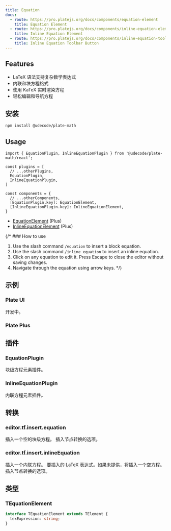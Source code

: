 ```yaml
---
title: Equation
docs:
  - route: https://pro.platejs.org/docs/components/equation-element
    title: Equation Element
  - route: https://pro.platejs.org/docs/components/inline-equation-element
    title: Inline Equation Element
  - route: https://pro.platejs.org/docs/components/inline-equation-toolbar-button
    title: Inline Equation Toolbar Button
---
```


<PackageInfo>

## Features

- LaTeX 语法支持复杂数学表达式
- 内联和块方程格式
- 使用 KaTeX 实时渲染方程
- 轻松编辑和导航方程

</PackageInfo>

## 安装

```bash
npm install @udecode/plate-math
```

## Usage

```tsx
import { EquationPlugin, InlineEquationPlugin } from '@udecode/plate-math/react';
```

```tsx
const plugins = [
  // ...otherPlugins,
  EquationPlugin,
  InlineEquationPlugin,
]
```

```tsx
const components = {
  // ...otherComponents,
  [EquationPlugin.key]: EquationElement,
  [InlineEquationPlugin.key]: InlineEquationElement,
}
```

- [EquationElement](https://pro.platejs.org/docs/components/equation-element) (Plus)
- [InlineEquationElement](https://pro.platejs.org/docs/components/inline-equation-element) (Plus)


{/* ### How to use

1. Use the slash command `/equation` to insert a block equation.
2. Use the slash command `/inline equation` to insert an inline equation.
3. Click on any equation to edit it. Press Escape to close the editor without saving changes.
4. Navigate through the equation using arrow keys. */}

## 示例

### Plate UI

开发中。

### Plate Plus

<ComponentPreviewPro name="equation-pro" />

## 插件

### EquationPlugin

块级方程元素插件。

### InlineEquationPlugin

内联方程元素插件。

## 转换

### editor.tf.insert.equation

插入一个空的块级方程。
<APIParameters>
  <APIItem name="options" type="InsertNodesOptions">
    插入节点转换的选项。
  </APIItem>
</APIParameters>

### editor.tf.insert.inlineEquation

插入一个内联方程。
<APIParameters>
  <APIItem name="texExpression" type="string" optional>
    要插入的 LaTeX 表达式。如果未提供，将插入一个空方程。
  </APIItem>
  <APIItem name="options" type="InsertNodesOptions" optional>
    插入节点转换的选项。
  </APIItem>
</APIParameters>

## 类型

### TEquationElement

```typescript
interface TEquationElement extends TElement {
  texExpression: string;
}
```